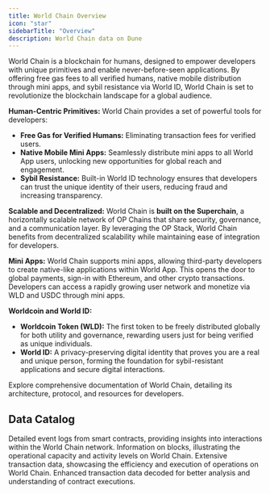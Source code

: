 ```yaml
---
title: World Chain Overview
icon: "star"
sidebarTitle: "Overview"
description: World Chain data on Dune
---
```


World Chain is a blockchain for humans, designed to empower developers with unique primitives and enable never-before-seen applications. By offering free gas fees to all verified humans, native mobile distribution through mini apps, and sybil resistance via World ID, World Chain is set to revolutionize the blockchain landscape for a global audience.

**Human-Centric Primitives:**
World Chain provides a set of powerful tools for developers:
- **Free Gas for Verified Humans:** Eliminating transaction fees for verified users.
- **Native Mobile Mini Apps:** Seamlessly distribute mini apps to all World App users, unlocking new opportunities for global reach and engagement.
- **Sybil Resistance:** Built-in World ID technology ensures that developers can trust the unique identity of their users, reducing fraud and increasing transparency.

**Scalable and Decentralized:**
World Chain is **built on the Superchain**, a horizontally scalable network of OP Chains that share security, governance, and a communication layer. By leveraging the OP Stack, World Chain benefits from decentralized scalability while maintaining ease of integration for developers.

**Mini Apps:**
World Chain supports mini apps, allowing third-party developers to create native-like applications within World App. This opens the door to global payments, sign-in with Ethereum, and other crypto transactions. Developers can access a rapidly growing user network and monetize via WLD and USDC through mini apps.

**Worldcoin and World ID:**
- **Worldcoin Token (WLD):** The first token to be freely distributed globally for both utility and governance, rewarding users just for being verified as unique individuals.
- **World ID:** A privacy-preserving digital identity that proves you are a real and unique person, forming the foundation for sybil-resistant applications and secure digital interactions.

<CardGroup cols={1}>
  <Card title="World Chain documentation" icon="link" href="https://world-id-docs-git-world-chain-docs-main-worldcoin.vercel.app/world-chain">
    Explore comprehensive documentation of World Chain, detailing its architecture, protocol, and resources for developers.
  </Card>
</CardGroup>

## Data Catalog

<CardGroup cols={2}>
  <Card title="Logs" icon="bolt" href="./raw/logs">
    Detailed event logs from smart contracts, providing insights into interactions within the World Chain network.
  </Card>
  <Card title="Blocks" icon="cubes" href="./raw/blocks">
    Information on blocks, illustrating the operational capacity and activity levels on World Chain.
  </Card>
  <Card title="Transactions" icon="message-arrow-up" href="./raw/transactions">
    Extensive transaction data, showcasing the efficiency and execution of operations on World Chain.
  </Card>
  <Card title="Decoded" icon="file" href="./decoded/overview">
    Enhanced transaction data decoded for better analysis and understanding of contract executions.
  </Card>
</CardGroup>
